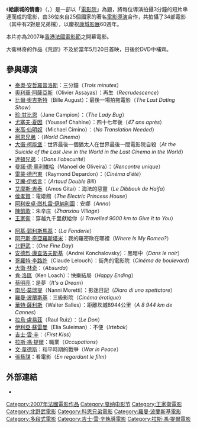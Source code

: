 {{noteTA
|G1=Show
|T=zh-hk:給康城的情書; zh-tw:浮光掠影：每個人心中的電影院; zh-cn:每个人都有他自己的电影;
|1=zh-hk:給康城的情書; zh-tw:浮光掠影：每個人心中的電影院; zh-cn:每个人都有他自己的电影;
}}
{{unreferenced|time=2013-12-01T02:58:58+00:00}}
{{Infobox Film
| name = 給康城的情書
| image =
| image_size =
| caption =
| director = 36位導演
| producer = Gilles Jacob
| writer =
| narrator =
| starring =
| music =
| cinematography =
| editing =
| distributor =
| released = {{film date|2007|05|20|[[坎城影展|坎城影展]]}}
| runtime = 119分鐘
| country = {{法國電影產地}}
| language = [[漢語|漢語]]<br />[[法語|法語]]<br />[[英語|英語]]<br />[[日本語|日本語]]<br />[[俄語|俄語]]<br />[[義大利語|義大利語]]<br />[[西班牙語|西班牙語]]<br />[[希伯來語|希伯來語]]<br />[[芬蘭語|芬蘭語]]<br />[[丹麥語|丹麥語]]<br />[[葡萄牙語|葡萄牙語]]<br />[[意第緒語|意第緒語]]
| budget =
| gross =
}}
《'''給康城的情書'''》（{{lang-fr|Chacun son cinéma}}，{{lang-en|To Each His Own Cinema}}）是一部以「[[電影院|電影院]]」為題，將每位導演拍攝3分鐘的短片串連而成的電影，由36位來自25個國家的著名[[電影導演|電影導演]]合作，共拍攝了34部電影（其中有2對是兄弟檔），以慶祝[[康城影展|康城影展]]60週年。

本片亦為2007年[[香港法國電影節|香港法國電影節]]之開幕電影。

大衛林奇的作品《荒謬》不及於當年5月20日首映，日後於DVD中補齊。

== 參與導演 ==
{{col-begin}}
{{col-2}}
* [[泰奧·安哲羅普洛斯|泰奧·安哲羅普洛斯]]：三分鐘（''Trois minutes''）
* [[奧利華·阿薩亞斯|奧利華·阿薩亞斯]]（Olivier Assayas）：再生（''Recrudescence''）
* [[比爾·奧吉斯特|比爾·奧吉斯特]]（Bille August）：最後一場拍拖電影（''The Last Dating Show''）
* [[珍·甘比恩|珍·甘比恩]]（Jane Campion）：（''The Lady Bug''）
* [[尤塞夫·夏因|尤塞夫·夏因]]（Youssef Chahine）：四十七年後（''47 ans après''）
* [[米高·仙明奴|米高·仙明奴]]（Michael Cimino）：（''No Translation Needed''）
* [[柯恩兄弟|柯恩兄弟]]：（''World Cinema''）
* [[大衞·柯能堡|大衞·柯能堡]]：世界最後一個猶太人在世界最後一間電影院自殺（''At the Suicide of the Last Jew in the World in the Last Cinema in the World''）
* [[達頓兄弟|達頓兄弟]]：（''Dans l'obscurité''）
* [[曼諾·德·奧利維哈|曼諾·德·奧利維哈]]（Manoel de Oliveira）：（''Rencontre unique''）
* [[雷蒙·德巴東|雷蒙·德巴東]]（Raymond Depardon）：（''Cinéma d'été''）
* [[艾騰·伊格言|艾騰·伊格言]]：（''Artaud Double Bill''）
* [[艾摩斯·吉泰|艾摩斯·吉泰]]（Amos Gitai）：海法的惡靈（''Le Dibbouk de Haifa''）
* [[侯孝賢|侯孝賢]]：電姬館（''The Electric Princess House''）
* [[阿利安卓·崗札雷·伊納利圖|阿利安卓·崗札雷·伊納利圖]]：安娜（''Anna''）
* [[陳凱歌|陳凱歌]]：朱辛庄（''Zhanxiou Village''）
* [[王家衛|王家衛]]：穿越九千里獻給你（''I Travelled 9000 km to Give It to You''）
{{col-2}}
* [[阿基·郭利斯馬基|阿基·郭利斯馬基]]：（''La Fonderie''）
* [[阿巴斯·奇亞羅斯塔米|阿巴斯·奇亞羅斯塔米]]：我的羅密歐在哪裡（''Where Is My Romeo?''）
* [[北野武|北野武]]：（''One Fine Day''）
* [[安德烈·康查洛夫斯基|安德烈·康查洛夫斯基]]（Andrei Konchalovsky）：黑暗中（''Dans le noir''）
* [[哥羅特·李路許|哥羅特·李路許]]（Claude Lelouch）：街角的電影院（''Cinéma de boulevard''）
* [[大衛·林奇|大衛·林奇]]：（''Absurda''）
* [[肯·洛區|肯·洛區]]（Ken Loach）：快樂結局（''Happy Ending''）
* [[蔡明亮|蔡明亮]]：是夢（''It's a Dream''）
* [[南尼·莫瑞提|南尼·莫瑞提]]（Nanni Moretti）：影迷日記（''Diaro di uno spettatore''）
* [[羅曼·波蘭斯基|羅曼·波蘭斯基]]：三級影院（''Cinéma érotique''）
* [[華特·薩利斯|華特·薩利斯]]（Walter Salles）：距離坎城8944公里（''A 8 944 km de Cannes''）
* [[拉烏·盧易茲|拉烏·盧易茲]]（Raul Ruiz）：（''Le Don''）
* [[伊利亞·蘇雷曼|伊利亞·蘇雷曼]]（Elia Suleiman）：不便（''Irtebak''）
* [[吉士·雲·辛|吉士·雲·辛]]：（''First Kiss''）
* [[拉斯·馮·提爾|拉斯·馮·提爾]]：職業（''Occupations''）
* [[文·韋德斯|文·韋德斯]]：和平時期的戰爭（''War in Peace''）
* [[張藝謀|張藝謀]]：看電影（''En regardant le film''）
{{col-end}}

== 外部連結 ==
* {{imdb title|0973844}}

{{侯孝賢電影作品}}
{{蔡明亮電影作品}}
{{北野武導演電影作品}}
{{拉斯·馮·提爾}}
{{阿利安卓·崗札雷·伊納利圖}}
{{珍·康萍}}
{{DEFAULTSORT:Chacun son cinéma}}
[[Category:2007年法國電影作品|Category:2007年法國電影作品]]
[[Category:戛纳电影节|Category:戛纳电影节]]
[[Category:王家衛電影|Category:王家衛電影]]
[[Category:北野武電影|Category:北野武電影]]
[[Category:科恩兄弟電影|Category:科恩兄弟電影]]
[[Category:羅曼·波蘭斯基電影|Category:羅曼·波蘭斯基電影]]
[[Category:多段式電影|Category:多段式電影]]
[[Category:吉士·雲·辛執導電影|Category:吉士·雲·辛執導電影]]
[[Category:拉斯·馮·提爾電影|Category:拉斯·馮·提爾電影]]